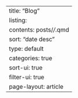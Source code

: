 ---
title: "Blog"
listing:
    contents: posts/*/*.qmd
    sort: "date desc"
    type: default
    categories: true
    sort-ui: true
    filter-ui: true
page-layout: article
---
